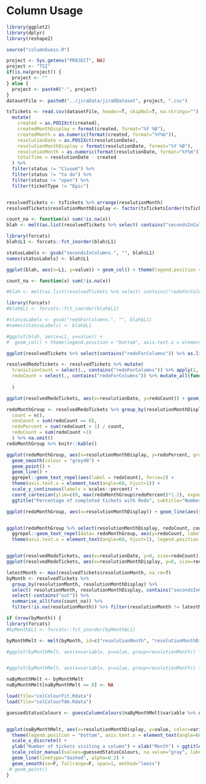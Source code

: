 # Column Usage

```r

library(ggplot2)
library(dplyr)
library(reshape2)

source("columnGuess.R")

```

```r
project <- Sys.getenv("PROJECT", NA)
project <- "TSI"
if(is.na(project)) {
  project <- ""
} else { 
  project <- paste0("-", project)
}
datasetFile <- paste0("../jiraData/jiraRDataset", project, ".csv")

tsTickets <- read.csv(datasetFile, header=T, skipNul=T, na.strings="") %>%
  mutate(
    created = as.POSIXct(created), 
    createdMonthDisplay = format(created, format="%Y %B"),
    createdMonth = as.numeric(format(created, format="%Y%m")),
    resolutionDate = as.POSIXct(resolutionDate), 
    resolutionMonthDisplay = format(resolutionDate, format="%Y %B"),
    resolutionMonth = as.numeric(format(resolutionDate, format="%Y%m")),
    totalTime = resolutionDate - created
  ) %>% 
  filter(status != "Closed") %>% 
  filter(status != "to do") %>% 
  filter(status != "open") %>%
  filter(ticketType != "Epic")


resolvedTickets <- tsTickets %>% arrange(resolutionMonth)
resolvedTickets$resolutionMonthDisplay <- factor(tsTickets[order(tsTickets$resolutionMonth), "resolutionMonthDisplay"], levels=unique(tsTickets[order(tsTickets$resolutionMonth), "resolutionMonthDisplay"]))

count_na <- function(x) sum(!is.na(x))
blah <- melt(as.list(resolvedTickets %>% select( contains("secondsInColumns")) %>% apply(., 2,count_na)))

library(forcats)
blah$L1 <- forcats::fct_inorder(blah$L1)

statusLabels <- gsub("secondsInColumns.", "", blah$L1)
names(statusLabels) <- blah$L1

ggplot(blah, aes(x=L1, y=value)) + geom_col() + theme(legend.position = "bottom", axis.text.x = element_text(angle=60, hjust=1)) + ggtitle("Column Usage") + xlab("Column") +ylab("Number of tickets") + scale_x_discrete(labels=statusLabels)
```

```r

count_na <- function(x) sum(!is.na(x))

#blah <- melt(as.list(resolvedTickets %>% select( contains("redoForColumns")) %>% apply(., 2,count_na)))

library(forcats)
#blah$L1 <- forcats::fct_inorder(blah$L1)

#statusLabels <- gsub("redoForColumns.", "", blah$L1)
#names(statusLabels) <- blah$L1

#ggplot(blah, aes(x=L1, y=value)) + 
#  geom_col() + theme(legend.position = "bottom", axis.text.x = element_text(angle=60, hjust=1)) + ggtitle("Redo Usage") + #xlab("Column") +ylab("Number of tickets") + scale_x_discrete(labels=statusLabels)

ggplot(resolvedTickets %>% select(contains("redoForColumns")) %>% as.list() %>% melt(), aes(x=L1, y=value)) + geom_jitter()

resolvedRedoTickets <- resolvedTickets %>% mutate(
  transitionCount = select(., contains("redoForColumns")) %>% apply(1, sum, na.rm=T),
  redoCount = select(., contains("redoForColumns")) %>% mutate_all(function(x) { return(x-1) }) %>% apply(1, sum, na.rm=T),
  
  )

ggplot(resolvedRedoTickets, aes(x=resolutionDate, y=redoCount)) + geom_jitter(height=0.2, width=0.1) + geom_smooth()

redoMonthGroup <- resolvedRedoTickets %>% group_by(resolutionMonthDisplay) %>% summarise(
  count = n(),
  nonCount = sum(redoCount == 0),
  redoPercent = sum(redoCount > 1) / count,
  redoCount = sum(redoCount >1)
  ) %>% na.omit()
redoMonthGroup %>% knitr::kable()

ggplot(redoMonthGroup, aes(x=resolutionMonthDisplay, y=redoPercent, group=1)) + 
  geom_smooth(colour = "grey40") + 
  geom_point() + 
  geom_line() + 
  ggrepel::geom_text_repel(aes(label = redoCount), force=2) + 
  theme(axis.text.x = element_text(angle=60, hjust=1)) + 
  scale_y_continuous(labels = scales::percent) + 
  coord_cartesian(ylim=c(0, max(redoMonthGroup$redoPercent)*1.2), expand=T) + 
  ggtitle("Percentage of completed tickets with Redo", subtitle="Number = Count of tickets with Redo")

ggplot(redoMonthGroup, aes(x=resolutionMonthDisplay)) + geom_line(aes(y=count, group=1), color="Blue", show.legend = T) + geom_line(aes(y=redoCount, group=2), color="red", show.legend = T) + ggrepel::geom_text_repel(aes(y=redoCount, label=redoPercent %>% round(2) %>% scales::percent() ), direction="y") + theme(axis.text.x = element_text(angle=60, hjust=1)) + ylab("Number of tickets") + xlab("Month") + ggtitle("Tickets resolved & Tickets with Redo work") + scale_y_continuous(breaks = seq(0,1000,10))


ggplot(redoMonthGroup %>% select(resolutionMonthDisplay, redoCount, count) %>% reshape2::melt(id="resolutionMonthDisplay"), aes(x=resolutionMonthDisplay)) + geom_line(aes(y=value, color=variable, group=variable)) + 
  ggrepel::geom_text_repel(data= redoMonthGroup, aes(y=redoCount, label=redoPercent %>% round(2) %>% scales::percent() ), direction="y") + 
  theme(axis.text.x = element_text(angle=60, hjust=1), legend.position = "bottom") + ylab("Number of tickets") + xlab("Month") + ggtitle("Tickets resolved & Tickets with Redo work") + scale_y_continuous(breaks = seq(0,1000,10)) + scale_color_discrete(labels = c("count"="Resolved", "redoCount" = "With Redo"), name="Tickets") + guides(colour = guide_legend(reverse=T))


ggplot(resolvedRedoTickets, aes(x=resolutionDate, y=0, size=redoCount)) + ggbeeswarm::geom_quasirandom(groupOnX=F, side=1)
ggplot(resolvedRedoTickets, aes(x=resolutionMonthDisplay, y=0, size=redoCount)) + ggforce::geom_sina()
```

```r

latestMonth <- max(resolvedTickets$resolutionMonth, na.rm=T)
byMonth <- resolvedTickets %>% 
  group_by(resolutionMonth, resolutionMonthDisplay) %>% 
  select( resolutionMonth, resolutionMonthDisplay, contains("secondsInColumns")) %>% 
  select(-contains("out")) %>%
  summarise_all(funs(count_na)) %>%
  filter(!is.na(resolutionMonth)) %>% filter(resolutionMonth != latestMonth)

if (nrow(byMonth)) { 
library(forcats)
#byMonth$L1 <- forcats::fct_inorder(byMonth$L1)

byMonthMelt <- melt(byMonth, id=c("resolutionMonth", "resolutionMonthDisplay"))

#ggplot(byMonthMelt, aes(x=variable, y=value, group=resolutionMonth)) + geom_col(position="dodge") + theme(legend.position = "bottom", axis.text.x = element_text(angle=60, hjust=1))


#ggplot(byMonthMelt, aes(x=variable, y=value, group=resolutionMonth)) + geom_col(position="dodge") + theme(legend.position = "bottom", axis.text.x = element_text(angle=60, hjust=1)) + facet_wrap(~resolutionMonth)

naByMonthMelt <- byMonthMelt
naByMonthMelt[naByMonthMelt == 0] <- NA

load(file="colColourFit.Rdata")
load(file="colColourTdm.Rdata")

guessedStatusColours <- guessColumnColours(naByMonthMelt$variable %>% unique, colColourFit, colColourTdm)


ggplot(naByMonthMelt, aes(x=resolutionMonthDisplay, y=value, color=variable, group=variable))  + 
  theme(legend.position = "bottom", axis.text.x = element_text(angle=60, hjust=1)) +
  scale_x_discrete() + 
  ylab("Number of tickets visiting a column") + xlab("Month") + ggtitle("Column Usage over time") +
  scale_color_manual(values=guessedStatusColours, na.value="gray", labels=statusLabels, name="Column") +
  geom_line(linetype="dashed", alpha=0.2) + 
  geom_smooth(se=F, fullrange=F, span=1, method="loess")
 # geom_point() 
}
```


